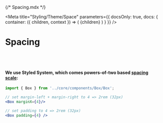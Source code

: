 {/* Spacing.mdx */}


<Meta
  title="Styling/Theme/Space"
  parameters={{
    docsOnly: true,
    docs: {
      container: ({ children, context }) => (
        <DocsContainer context={context}>
          <CustomThemeProvider>{children}</CustomThemeProvider>
        </DocsContainer>
      )
    }
  }}
/>

# Spacing

<br /><br />
#### We use Styled System, which comes powers-of-two based [spacing scale](https://styled-system.com/guides/why-powers-of-two): 


```jsx
import { Box } from '../core/components/Box/Box';

// set margin-left + margin-right to 4 => 2rem (32px) 
<Box marginX={4}/>

// set padding to 4 => 2rem (32px)
<Box padding={4} />
```

<Spacing/>
